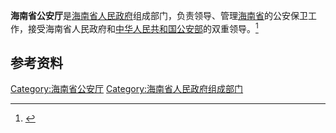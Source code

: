 {{Infobox PRCG
|color     = darkblue
|机构名称  = 海南省公安厅
|标志1     = Police Badge,P.R.China.svg
|标志1大小 = 120px
|标志1说明 = [[中华人民共和国人民警察警徽|中华人民共和国人民警察警徽]]
|职位1    = 厅长
|人员1    = [[闫希军_(1963年)|闫希军]]
|衔级1    =
|职位2    = 副厅长
|人员2    = [[陈华_(1962年)|陈　华]]{{wrap}}[[刘海志|刘海志]]{{wrap}}[[崔景玉|崔景玉]]{{wrap}}[[罗善忠|罗善忠]]
|人数2    = 4
|业务上级 = [[中华人民共和国公安部|中华人民共和国公安部]]
|组织上级 = [[海南省人民政府|海南省人民政府]]
|中共上级 = [[中国共产党海南省委员会|中国共产党海南省委员会]]
|中共本级 = 中国共产党海南省公安局委员会
|机构类型 = [[海南省人民政府|海南省人民政府]]组成部门<br />[[海南省|海南省]][[公安机关|公安机关]]
|行政级别 = 正地厅级
|时期1    =
|机构1    =
|时期2    =
|机构2    =
|时期3    =
|机构3    =
|时期4    =
|机构4    =
|时期5    =
|机构5    =
|地址1    = [[海南省|海南省]]
|电话0    =
|官网     = [http://ga.hainan.gov.cn/ 海南省公安厅]
|信息公开 =
}}

'''海南省公安厅'''是[[海南省人民政府|海南省人民政府]]组成部门，负责领导、管理[[海南省|海南省]]的公安保卫工作，接受海南省人民政府和[[中华人民共和国公安部|中华人民共和国公安部]]的双重领导。<ref>{{Cite book|title=犯罪学大辞书|author=康树华, 王岱, 冯树梁主编|publisher=甘肃人民出版社|year=1995|isbn=|location=兰州|pages=}}</ref>

== 参考资料 ==
{{reflist}}

[[Category:海南省公安厅|Category:海南省公安厅]]
[[Category:海南省人民政府组成部门|Category:海南省人民政府组成部门]]